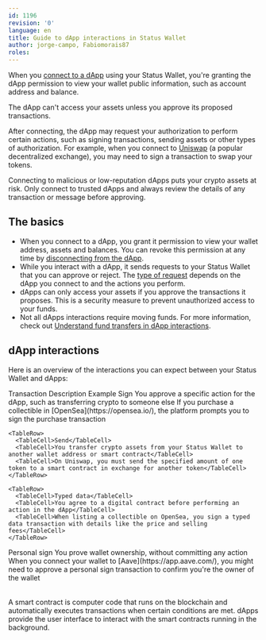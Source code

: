 ```yaml
---
id: 1196
revision: '0'
language: en
title: Guide to dApp interactions in Status Wallet
author: jorge-campo, Fabiomorais87
roles:
---
```


When you [connect to a dApp](./connect-to-dapps-using-walletconnect.mdx) using your Status Wallet, you're granting the dApp permission to view your wallet public information, such as account address and balance.

<Admonition type="info">
  The dApp can't access your assets unless you approve its proposed transactions.
</Admonition>

After connecting, the dApp may request your authorization to perform certain actions, such as signing transactions, sending assets or other types of authorization. For example, when you connect to [Uniswap](https://app.uniswap.org/)<ExternalIcon /> (a popular decentralized exchange), you may need to sign a transaction to swap your tokens.

<Admonition type="caution">
  Connecting to malicious or low-reputation dApps puts your crypto assets at risk. Only connect to trusted dApps and always review the details of any transaction or message before approving.
</Admonition>

## The basics

- When you connect to a dApp, you grant it permission to view your wallet address, assets and balances. You can revoke this permission at any time by [disconnecting from the dApp](./administer-your-wallet-dapp-connections.mdx).
- While you interact with a dApp, it sends requests to your Status Wallet that you can approve or reject. The [type of request](#dapp-interactions) depends on the dApp you connect to and the actions you perform.
- dApps can only access your assets if you approve the transactions it proposes. This is a security measure to prevent unauthorized access to your funds.
- Not all dApps interactions require moving funds. For more information, check out [Understand fund transfers in dApp interactions](./understand-fund-transfers-in-dapp-interactions.mdx).

## dApp interactions

Here is an overview of the interactions you can expect between your Status Wallet and dApps:

<Table>
  <TableHead>
    <TableHeader>Transaction</TableHeader>
    <TableHeader>Description</TableHeader>
    <TableHeader>Example</TableHeader>
  </TableHead>

  <TableContent>
    <TableRow>
      <TableCell>Sign</TableCell>
      <TableCell>You approve a specific action for the dApp, such as transferring crypto to someone else</TableCell>
      <TableCell>If you purchase a collectible in [OpenSea](https://opensea.io/)<ExternalIcon />, the platform prompts you to sign the purchase transaction</TableCell>
    </TableRow>

    <TableRow>
      <TableCell>Send</TableCell>
      <TableCell>You transfer crypto assets from your Status Wallet to another wallet address or smart contract</TableCell>
      <TableCell>On Uniswap, you must send the specified amount of one token to a smart contract in exchange for another token</TableCell>
    </TableRow>

    <TableRow>
      <TableCell>Typed data</TableCell>
      <TableCell>You agree to a digital contract before performing an action in the dApp</TableCell>
      <TableCell>When listing a collectible on OpenSea, you sign a typed data transaction with details like the price and selling fees</TableCell>
    </TableRow>
  </TableContent>

  <TableRow>
    <TableCell>Personal sign</TableCell>
    <TableCell>You prove wallet ownership, without committing any action</TableCell>
    <TableCell>When you connect your wallet to [Aave](https://app.aave.com/)<ExternalIcon />, you might need to approve a personal sign transaction to confirm you're the owner of the wallet</TableCell>
  </TableRow>
</Table>

<Admonition type="tip">
  A smart contract is computer code that runs on the blockchain and automatically executes transactions when certain conditions are met. dApps provide the user interface to interact with the smart contracts running in the background.
</Admonition>

